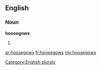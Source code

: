 ==English==

===Noun===
'''hoosegows'''

# {{plural of|[[hoosegow]]}}

[[Category:English plurals]]

[[ar:hoosegows]]
[[fr:hoosegows]]
[[my:hoosegows]]